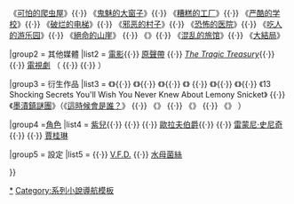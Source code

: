 {{Navbox
|name = 斯尼奇的不幸历险
|title = [[斯尼奇的不幸历险|雷蒙·斯尼奇的不幸历险]]

|group1 = 小說
|list1  = 《[[悲惨的开始]]》{{·}} 《[[可怕的爬虫屋]]》{{·}} 《[[鬼魅的大窗子]]》{{·}} 《[[糟糕的工厂]]》{{·}} 《[[严酷的学校]]》{{·}} 《[[破烂的电梯]]》{{·}} 《[[邪恶的村子]]》{{·}} 《[[恐怖的医院]]》{{·}} 《[[吃人的游乐园]]》{{·}} 《[[絕命的山崖]]》 {{·}} 《{{link-en|阴森的洞穴|The Grim Grotto}}》{{·}} 《[[混乱的旅馆]]》{{·}} 《[[大結局 (小說)|大結局]]》

|group2 = 其他媒體
|list2  = [[雷蒙·斯尼奇的不幸历险|電影]]{{·}} [[波特萊爾的冒險 (原聲帶)|原聲帶]]  {{·}}  ''[[The Tragic Treasury: Songs from A Series of Unfortunate Events|The Tragic Treasury]]''{{·}} {{le|波特萊爾的冒險 (遊戲)|Lemony Snicket's A Series of Unfortunate Events (video game)|電子遊戲}} {{·}} [[波特萊爾的冒險 (電視劇)|電視劇]] （{{link-fr|波特萊爾的冒險 (第一季)|Saison 1 des Désastreuses Aventures des orphelins Baudelaire|第一季}} {{·}} {{link-fr|波特萊爾的冒險 (第二季)|Saison 2 des Désastreuses Aventures des orphelins Baudelaire|第二季}} {{·}} {{link-fr|波特萊爾的冒險 (第三季)|Saison 3 des Désastreuses Aventures des orphelins Baudelaire|第三季}}）

|group3 = 衍生作品
|list3  = 《{{link-en|The Beatrice Letters|The Beatrice Letters}}》{{·}} 《{{link-en|The Blank Book|The Blank Book}}》{{·}} 《{{link-en|The Dismal Dinner|The Dismal Dinner}}》{{·}} 《{{link-en|雷蒙尼·史尼奇：未授權自傳|Lemony Snicket: The Unauthorized Autobiography}}》 {{·}} 《{{link-en|The Notorious Notations|The Notorious Notations}}》{{·}} 《{{link-en|The Puzzling Puzzles|The Puzzling Puzzles}}》{{·}} 《13 Shocking Secrets You'll Wish You Never Knew About Lemony Snicket》 {{·}} 《[[墨漬鎮謎團]]》（《[[這時候會是誰？]]》 {{·}} 《{{link-en|失蹤女孩在哪裡？|When Did You See Her Last?}}》 {{·}} 《{{link-en|邪惡吊火人|Shouldn't You Be in School?}}》 {{·}}  《{{link-en|末日列車 (小說)|Why Is This Night Different From All Other Nights?|末日列車}}》 ）

|group4 =[[波特萊爾大遇險角色列表|角色]]
|list4  = [[紫兒·波特萊爾|紫兒]]{{·}} {{link-fr|克勞斯·波特萊爾|Klaus Baudelaire|克勞斯}} {{·}}{{link-fr|桑妮·波特萊爾|Prunille Baudelaire|桑妮}} {{·}}  [[歐拉夫伯爵]]{{·}} {{link-fr|波先生|Arthur Poe}} {{·}} [[雷蒙尼·史尼奇]] {{·}} {{link-id|夸麥爾三胞胎|Kembar tiga Quagmire}} {{·}} [[賈桂琳 (波特萊爾的冒險)|賈桂琳]]

|group5 = 設定
|list5  =  {{link-it|波特萊爾大遇險地點列表|Luoghi di Una serie di sfortunati eventi|地點}} {{·}} [[V.F.D.]] {{·}} [[水母菌絲]]

}}<noinclude>
[[Category:斯尼奇的不幸历险|*]]
[[Category:系列小說導航模板]]
</noinclude>
